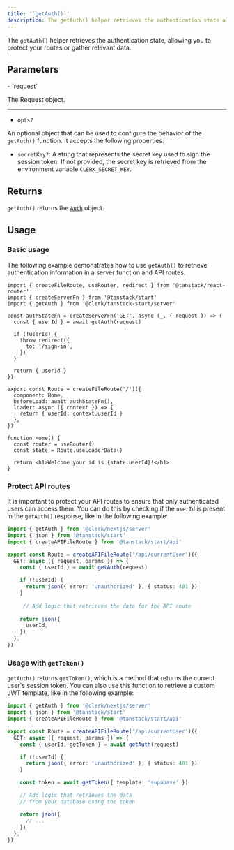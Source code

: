 ```yaml
---
title: '`getAuth()`'
description: The getAuth() helper retrieves the authentication state allowing you to protect your API routes or gather relevant data.
---
```


The `getAuth()` helper retrieves the authentication state, allowing you to protect your routes or gather relevant data.

## Parameters

<Properties>
  - `request`

  The Request object.

  ---

  - `opts?`

  An optional object that can be used to configure the behavior of the `getAuth()` function. It accepts the following properties:

  - `secretKey?`: A string that represents the secret key used to sign the session token. If not provided, the secret key is retrieved from the environment variable `CLERK_SECRET_KEY`.
</Properties>

## Returns

`getAuth()` returns the [`Auth`](/docs/references/nextjs/auth-object) object.

## Usage

### Basic usage

The following example demonstrates how to use `getAuth()` to retrieve authentication information in a server function and API routes.

```tsx {{ filename: 'app/routes/index.tsx' }}
import { createFileRoute, useRouter, redirect } from '@tanstack/react-router'
import { createServerFn } from '@tanstack/start'
import { getAuth } from '@clerk/tanstack-start/server'

const authStateFn = createServerFn('GET', async (_, { request }) => {
  const { userId } = await getAuth(request)

  if (!userId) {
    throw redirect({
      to: '/sign-in',
    })
  }

  return { userId }
})

export const Route = createFileRoute('/')({
  component: Home,
  beforeLoad: await authStateFn(),
  loader: async ({ context }) => {
    return { userId: context.userId }
  },
})

function Home() {
  const router = useRouter()
  const state = Route.useLoaderData()

  return <h1>Welcome your id is {state.userId}!</h1>
}
```

### Protect API routes

It is important to protect your API routes to ensure that only authenticated users can access them. You can do this by checking if the `userId` is present in the `getAuth()` response, like in the following example:

```ts {{ filename: 'app/routes/api/currentUser.ts' }}
import { getAuth } from '@clerk/nextjs/server'
import { json } from '@tanstack/start'
import { createAPIFileRoute } from '@tanstack/start/api'

export const Route = createAPIFileRoute('/api/currentUser')({
  GET: async ({ request, params }) => {
    const { userId } = await getAuth(request)

    if (!userId) {
      return json({ error: 'Unauthorized' }, { status: 401 })
    }
    
     // Add logic that retrieves the data for the API route
     
    return json({
      userId,
    })
  },
})
```

### Usage with `getToken()`

`getAuth()` returns `getToken()`, which is a method that returns the current user's session token. You can also use this function to retrieve a custom JWT template, like in the following example:

```ts {{ filename: 'app/routes/api/currentUser.ts' }}
import { getAuth } from '@clerk/nextjs/server'
import { json } from '@tanstack/start'
import { createAPIFileRoute } from '@tanstack/start/api'

export const Route = createAPIFileRoute('/api/currentUser')({
  GET: async ({ request, params }) => {
    const { userId, getToken } = await getAuth(request)

    if (!userId) {
      return json({ error: 'Unauthorized' }, { status: 401 })
    }

    const token = await getToken({ template: 'supabase' })

    // Add logic that retrieves the data
    // from your database using the token

    return json({
      // ...
    })
  },
})
```
